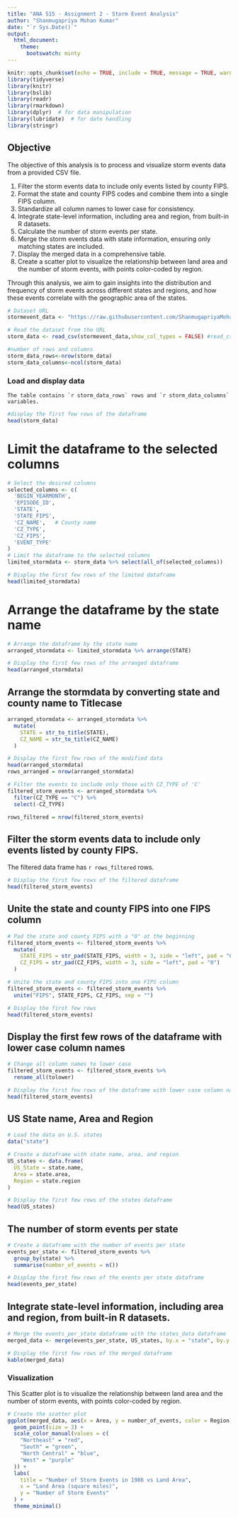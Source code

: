---
title: "ANA 515 - Assignment 2 - Storm Event Analysis"
author: "Shanmugapriya Mohan Kumar"
date: "`r Sys.Date()`"
output:
  html_document:
    theme:
      bootswatch: minty
---
<style>
  h1.title {
    text-align: center;
  }
  h4.author {
    text-align: center;
  }
  h4.date {
    text-align: center;
  }
</style>

```{r setup, include=FALSE}
knitr::opts_chunk$set(echo = TRUE, include = TRUE, message = TRUE, warning = FALSE)
library(tidyverse)
library(knitr)
library(bslib)
library(readr)
library(rmarkdown)
library(dplyr)  # for data manipulation
library(lubridate)  # for date handling
library(stringr)
```

<style>
  h1.title {
    text-align: center;
  }
  h4.author {
    text-align: center;
  }
  h4.date {
    text-align: center;
  }
</style>

## Objective

The objective of this analysis is to process and visualize storm events data from a provided CSV file. 

1. Filter the storm events data to include only events listed by county FIPS.
2. Format the state and county FIPS codes and combine them into a single FIPS column.
3. Standardize all column names to lower case for consistency.
4. Integrate state-level information, including area and region, from built-in R datasets.
5. Calculate the number of storm events per state.
6. Merge the storm events data with state information, ensuring only matching states are included.
7. Display the merged data in a comprehensive table.
8. Create a scatter plot to visualize the relationship between land area and the number of storm events, with points color-coded by region.

Through this analysis, we aim to gain insights into the distribution and frequency of storm events across different states and regions, and how these events correlate with the geographic area of the states.

``` {r load-data, echo=FALSE}
# Dataset URL
stormevent_data <- "https://raw.githubusercontent.com/ShanmugapriyaMohankumar/Week6-Assignment/main/StormEvents_details.csv"

# Read the dataset from the URL
storm_data <- read_csv(stormevent_data,show_col_types = FALSE) #read_csv is part of the readr package, which is included in the tidyverse collection of R packages

#number of rows and columns
storm_data_rows<-nrow(storm_data)
storm_data_columns<-ncol(storm_data)

```
### Load and display data 
    The table contains `r storm_data_rows` rows and `r storm_data_columns` variables.

``` {r display-data, echo=FALSE}
#display the first few rows of the dataframe
head(storm_data)
```
# Limit the dataframe to the selected columns

``` {r limit-data, echo=FALSE}
# Select the desired columns
selected_columns <- c(
  'BEGIN_YEARMONTH',
  'EPISODE_ID',
  'STATE',
  'STATE_FIPS',
  'CZ_NAME',   # County name
  'CZ_TYPE',
  'CZ_FIPS',
  'EVENT_TYPE'
)
# Limit the dataframe to the selected columns
limited_stormdata <- storm_data %>% select(all_of(selected_columns))

# Display the first few rows of the limited dataframe
head(limited_stormdata)

```
# Arrange the dataframe by the state name

``` {r arrange-data_by_state, echo=FALSE}

# Arrange the dataframe by the state name
arranged_stormdata <- limited_stormdata %>% arrange(STATE)

# Display the first few rows of the arranged dataframe
head(arranged_stormdata)
```

## Arrange the stormdata by converting state and county name to Titlecase
``` {r Changestate/countyname-titlecase, echo=FALSE}
arranged_stormdata <- arranged_stormdata %>%
  mutate(
    STATE = str_to_title(STATE),
    CZ_NAME = str_to_title(CZ_NAME)
  )

# Display the first few rows of the modified data
head(arranged_stormdata)
rows_arranged = nrow(arranged_stormdata)
```

``` {r filter, echo=FALSE}
# Filter the events to include only those with CZ_TYPE of 'C'
filtered_storm_events <- arranged_stormdata %>%
  filter(CZ_TYPE == "C") %>%
  select(-CZ_TYPE)

rows_filtered = nrow(filtered_storm_events)
```
## Filter the storm events data to include only events listed by county FIPS.
The filtered data frame has `r rows_filtered` rows.

``` {r filter-display, echo=FALSE}
# Display the first few rows of the filtered dataframe
head(filtered_storm_events)
```

##  Unite the state and county FIPS into one FIPS column
``` {r padding, echo=FALSE}

# Pad the state and county FIPS with a "0" at the beginning
filtered_storm_events <- filtered_storm_events %>%
  mutate(
    STATE_FIPS = str_pad(STATE_FIPS, width = 3, side = "left", pad = "0"),
    CZ_FIPS = str_pad(CZ_FIPS, width = 3, side = "left", pad = "0")
  )

# Unite the state and county FIPS into one FIPS column
filtered_storm_events <- filtered_storm_events %>%
  unite("FIPS", STATE_FIPS, CZ_FIPS, sep = "")

# Display the first few rows
head(filtered_storm_events)
```

## Display the first few rows of the dataframe with lower case column names
```{r change_column_names_lowercase, echo=FALSE}
# Change all column names to lower case
filtered_storm_events <- filtered_storm_events %>%
  rename_all(tolower)

# Display the first few rows of the dataframe with lower case column names
head(filtered_storm_events)
```
## US State name, Area and Region
```{r US-states, echo=FALSE}
# Load the data on U.S. states
data("state")

# Create a dataframe with state name, area, and region
US_states <- data.frame(
  US_State = state.name,
  Area = state.area,
  Region = state.region
)

# Display the first few rows of the states dataframe
head(US_states)

```
## The number of storm events per state
```{r number-of-events-per-state, echo=FALSE}
# Create a dataframe with the number of events per state
events_per_state <- filtered_storm_events %>%
  group_by(state) %>%
  summarise(number_of_events = n())

# Display the first few rows of the events per state dataframe
head(events_per_state)
```
## Integrate state-level information, including area and region, from built-in R datasets.

```{r merge-data,echo = FALSE}

# Merge the events_per_state dataframe with the states_data dataframe
merged_data <- merge(events_per_state, US_states, by.x = "state", by.y = "US_State")

# Display the first few rows of the merged dataframe
kable(merged_data)
```

### Visualization

This Scatter plot is to visualize the relationship between land area and the number of storm events, with points color-coded by region.

```{r plotting, echo=FALSE}
# Create the scatter plot
ggplot(merged_data, aes(x = Area, y = number_of_events, color = Region)) +
  geom_point(size = 3) +
  scale_color_manual(values = c(
    "Northeast" = "red",
    "South" = "green",
    "North Central" = "blue",
    "West" = "purple"
  )) +
  labs(
    title = "Number of Storm Events in 1986 vs Land Area",
    x = "Land Area (square miles)",
    y = "Number of Storm Events"
  ) +
  theme_minimal()
```

